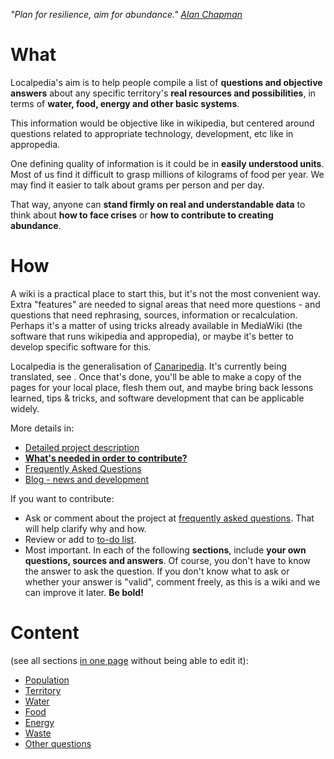 ''"Plan for resilience, aim for abundance." [https://twitter.com/_alan_chapman Alan Chapman]''

=What=

Localpedia's aim is to help people compile a list of '''questions and objective answers''' about any specific territory's '''real resources and possibilities''', in terms of '''water, food, energy and other basic systems'''.

This information would be objective like in wikipedia, but centered around questions related to appropriate technology, development, etc like in appropedia.

One defining quality of information is it could be in '''easily understood units'''. Most of us find it difficult to grasp millions of kilograms of food per year. We may find it easier to talk about grams per person and per day.

That way, anyone can '''stand firmly on real and understandable data''' to think about '''how to face crises''' or '''how to contribute to creating abundance'''.

=How=

A wiki is a practical place to start this, but it's not the most convenient way.  Extra "features" are needed to signal areas that need more questions - and questions that need rephrasing, sources, information or recalculation.  Perhaps it's a matter of using tricks already available in MediaWiki (the software that runs wikipedia and appropedia), or maybe it's better to develop specific software for this.

Localpedia is the generalisation of [[Canaripedia]].  It's currently being translated, see {{talk page}}. Once that's done, you'll be able to make a copy of the pages for your local place, flesh them out, and maybe bring back lessons learned, tips & tricks, and software development that can be applicable widely.

More details in:
* [[Localpedia project|Detailed project description]]
* '''[[Localpedia contributors|What's needed in order to contribute?]]'''
* [[Localpedia FAQ|Frequently Asked Questions]]
* [[Localpedia blog|Blog - news and development]]

If you want to contribute:
* Ask or comment about the project at [[Localpedia FAQ|frequently asked questions]].  That will help clarify why and how.
* Review or add to [[Localpedia to-do|to-do list]].
* Most important.  In each of the following '''sections''', include '''your own questions, sources and answers'''. Of course, you don't have to know the answer to ask the question. If you don't know what to ask or whether your answer is "valid", comment freely, as this is a wiki and we can improve it later. '''Be bold!'''

=Content=
(see all sections [[Localpedia in one page|in one page]] without being able to edit it):
* [[Localpedia population|Population]]
* [[Localpedia territory|Territory]]
* [[Localpedia water|Water]]
* [[Localpedia food|Food]]
* [[Localpedia energy|Energy]]
* [[Localpedia waste|Waste]]
* [[Localpedia other questions|Other questions]]

[[Category:Localpedia| ]]